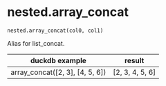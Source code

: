 # nested.array_concat { #duckops.nested.array_concat }

`nested.array_concat(col0, col1)`

Alias for list_concat.

| duckdb example | result |
| -------------- | ------ |
| array_concat([2, 3], [4, 5, 6]) | [2, 3, 4, 5, 6] |
